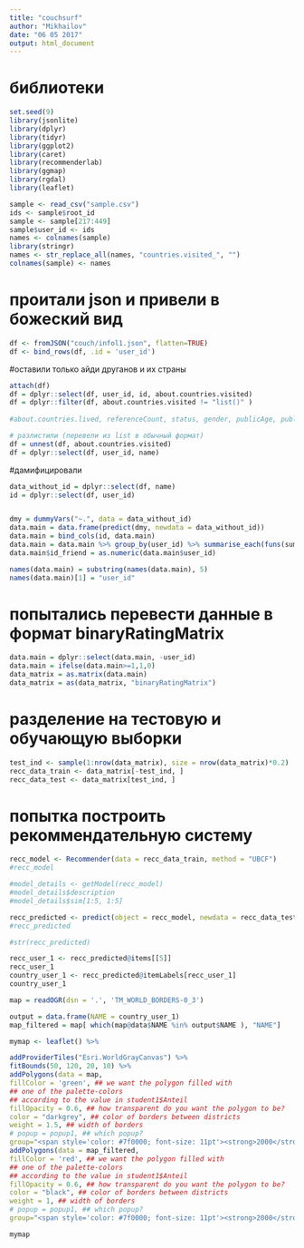 ```yaml
---
title: "couchsurf"
author: "Mikhailov"
date: "06 05 2017"
output: html_document
---
```


# библиотеки
```r
set.seed(9)
library(jsonlite)
library(dplyr)
library(tidyr)
library(ggplot2)
library(caret)
library(recommenderlab)
library(ggmap)
library(rgdal)
library(leaflet)
```

```r
sample <- read_csv("sample.csv")
ids <- sample$root_id
sample <- sample[217:449]
sample$user_id <- ids
names <- colnames(sample)
library(stringr)
names <- str_replace_all(names, "countries.visited_", "")
colnames(sample) <- names
```




# проитали json и привели в божеский вид
```r

df <- fromJSON("couch/infol1.json", flatten=TRUE)
df <- bind_rows(df, .id = 'user_id')
```

#оставили только айди друганов и их страны
```r
attach(df)
df = dplyr::select(df, user_id, id, about.countries.visited)
df = dplyr::filter(df, about.countries.visited != "list()" )
      
#about.countries.lived, referenceCount, status, gender, publicAge, publicName, publicAddress.description)

# разлистили (перевели из list в обычный формат)
df = unnest(df, about.countries.visited)
df = dplyr::select(df, user_id, name)
```

#дамифицировали
```r
data_without_id = dplyr::select(df, name)
id = dplyr::select(df, user_id)


dmy = dummyVars("~.", data = data_without_id)
data.main = data.frame(predict(dmy, newdata = data_without_id))
data.main = bind_cols(id, data.main)
data.main = data.main %>% group_by(user_id) %>% summarise_each(funs(sum))
data.main$id_friend = as.numeric(data.main$user_id)

names(data.main) = substring(names(data.main), 5)
names(data.main)[1] = "user_id"
```

# попытались перевести данные в формат binaryRatingMatrix

```r
data.main = dplyr::select(data.main, -user_id)
data.main = ifelse(data.main>=1,1,0)
data_matrix = as.matrix(data.main)
data_matrix = as(data_matrix, "binaryRatingMatrix")
```

# разделение на тестовую и обучающую выборки
```r
test_ind <- sample(1:nrow(data_matrix), size = nrow(data_matrix)*0.2)
recc_data_train <- data_matrix[-test_ind, ]
recc_data_test <- data_matrix[test_ind, ]
```

# попытка построить рекоммендательную систему
```r
recc_model <- Recommender(data = recc_data_train, method = "UBCF")
#recc_model

#model_details <- getModel(recc_model)
#model_details$description
#model_details$sim[1:5, 1:5]

recc_predicted <- predict(object = recc_model, newdata = recc_data_test, n = 6)
#recc_predicted

#str(recc_predicted)

recc_user_1 <- recc_predicted@items[[5]]
recc_user_1
country_user_1 <- recc_predicted@itemLabels[recc_user_1]
country_user_1
```

```r
map = readOGR(dsn = '.', 'TM_WORLD_BORDERS-0_3')

output = data.frame(NAME = country_user_1)
map_filtered = map[ which(map@data$NAME %in% output$NAME ), "NAME"]

mymap <- leaflet() %>% 

addProviderTiles("Esri.WorldGrayCanvas") %>% 
fitBounds(50, 120, 20, 10) %>%
addPolygons(data = map, 
fillColor = 'green', ## we want the polygon filled with 
## one of the palette-colors
## according to the value in student1$Anteil
fillOpacity = 0.6, ## how transparent do you want the polygon to be?
color = "darkgrey", ## color of borders between districts
weight = 1.5, ## width of borders
# popup = popup1, ## which popup?
group="<span style='color: #7f0000; font-size: 11pt'><strong>2000</strong></span>") %>%
addPolygons(data = map_filtered, 
fillColor = 'red', ## we want the polygon filled with 
## one of the palette-colors
## according to the value in student1$Anteil
fillOpacity = 0.6, ## how transparent do you want the polygon to be?
color = "black", ## color of borders between districts
weight = 1, ## width of borders
# popup = popup1, ## which popup?
group="<span style='color: #7f0000; font-size: 11pt'><strong>2000</strong></span>")

mymap
````

